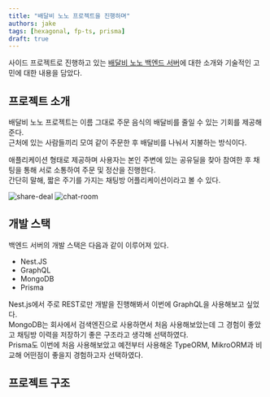 ```yaml
---
title: "배달비 노노 프로젝트을 진행하며"
authors: jake
tags: [hexagonal, fp-ts, prisma]
draft: true
---
```


사이드 프로젝트로 진행하고 있는 [배달비 노노 백엔드 서버](https://github.com/bae-no/bae-no-server)에 대한 소개와 기술적인 고민에 대한 내용을 담았다.

<!--truncate-->

## 프로젝트 소개

배달비 노노 프로젝트는 이름 그대로 주문 음식의 배달비를 줄일 수 있는 기회를 제공해준다.  
근처에 있는 사람들끼리 모여 같이 주문한 후 배달비를 나눠서 지불하는 방식이다.  

애플리케이션 형태로 제공하며 사용자는 본인 주변에 있는 공유딜을 찾아 참여한 후 채팅을 통해 서로 소통하여 주문 및 정산을 진행한다.  
간단히 말해, 짧은 주기를 가지는 채팅방 어플리케이션이라고 볼 수 있다.

![share-deal](share-deal.jpg)
![chat-room](chat-room.jpg)

## 개발 스택

백엔드 서버의 개발 스택은 다음과 같이 이루어져 있다.

- Nest.JS
- GraphQL
- MongoDB
- Prisma

Nest.js에서 주로 REST로만 개발을 진행해봐서 이번에 GraphQL을 사용해보고 싶었다.  
MongoDB는 회사에서 검색엔진으로 사용하면서 처음 사용해보았는데 그 경험이 좋았고 채팅방 이력을 저장하기 좋은 구조라고 생각해 선택하였다.  
Prisma도 이번에 처음 사용해보았고 예전부터 사용해온 TypeORM, MikroORM과 비교해 어떤점이 좋을지 경험하고자 선택하였다.

## 프로젝트 구조
